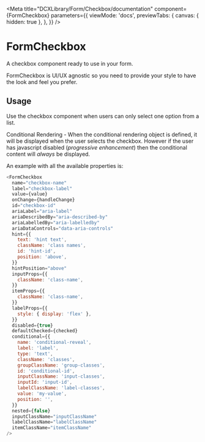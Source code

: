 
<Meta
  title="DCXLibrary/Form/Checkbox/documentation"
  component={FormCheckbox}
  parameters={{
    viewMode: 'docs',
    previewTabs: {
      canvas: { hidden: true },
    },
  }}
/>

# FormCheckbox

A checkbox component ready to use in your form.

FormCheckbox is UI/UX agnostic so you need to provide your style to have the look and feel you prefer.

## Usage

Use the checkbox component when users can only select one option from a list.

Conditional Rendering - When the conditional rendering object is defined, it will be displayed when the user selects the checkbox.
However if the user has javascript disabled (_progressive enhancement_) then the conditional content will _always_ be displayed.

An example with all the available properties is:

```js
<FormCheckbox
  name="checkbox-name"
  label="checkbox-label"
  value={value}
  onChange={handleChange}
  id="checkbox-id"
  ariaLabel="aria-label"
  ariaDescribedBy="aria-described-by"
  ariaLabelledBy="aria-labelledby"
  ariaDataControls="data-aria-controls"
  hint={{
    text: 'hint text',
    className: 'class names',
    id: 'hint-id',
    position: 'above',
  }}
  hintPosition="above"
  inputProps={{
    className: 'class-name',
  }}
  itemProps={{
    className: 'class-name',
  }}
  labelProps={{
    style: { display: 'flex' },
  }}
  disabled={true}
  defaultChecked={checked}
  conditional={{
    name: 'conditional-reveal',
    label: 'label',
    type: 'text',
    className: 'classes',
    groupClassName: 'group-classes',
    id: 'conditional-id',
    inputClassName: 'input-classes',
    inputId: 'input-id',
    labelClassName: 'label-classes',
    value: 'my-value',
    position: '',
  }}
  nested={false}
  inputClassName="inputClassName"
  labelClassName="labelClassName"
  itemClassName="itemClassName"
/>
```

<Props of={FormCheckbox} />
